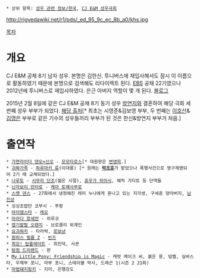 * 상위 항목: [[성우 관련 정보/한국]], [[CJ E&M 성우극회]]

http://rigvedawiki.net/r1/pds/_ed_95_9c_ec_8b_a0/khs.jpg

[[목차]]

= 개요 =
CJ E&M 공채 8기 남자 성우. 본명은 김한신. 투니버스에 재입사해서도 잠시 이 이름으로 활동하였기 때문에 본명으로 검색해도 리다이렉트 된다. [[한국교육방송공사|EBS]] 공채 22기였으나 2012년에 투니버스로 재입사하였다. 은근 아버지 역할이 몇 개 된다. [http://blog.naver.com/sin1041 블로그]

2015년 2월 8일에 같은 CJ E&M 공채 8기 동기 성우 [[방연지]]와 결혼하여 해당 극회 세 번째 성우 부부가 되었다. [http://blog.naver.com/otradio/220272735496 해당 출처][* 최초는 시영준&김보영 부부, 두 번째는 [[이호산]]&[[김영은]] 부부로 같은 기수의 성우들끼리 부부가 된 것은 한신&방연지 부부가 처음.]

= 출연작 =
 * [[가면라이더 덴오+신오]] - [[모모타로스]][* 대원판은 [[변영희]].]
 * [[괴짜가족]] - [[하루마키 류]](이대룡) [* 원래는 '''[[박조호]]'''가 맡았으나 폭행사건으로 영구제명되어 2기 때 교체되었다.]
 * [[나루토]] - [[시무라 단조]](젊은 시절), [[휴우가 히아시]], 해적 가타토 등 단역들
 * [[닌자보이 란타로]] - [[케마 토메사부로]]
 * [[스켓|스켓 댄스]] - 27화에서 냉정해진 레미 누나에게 혼나고 있는 지각생, 구세준 양아버지, [[카키우치 진|남진상]]
 * 싱싱초밥단 코부시 - 푸팡
 * [[아이엠스타]] - [[호시미야 타이치|레오]]
 * [[아라다 창세전]] - 히루코
 * [[엽기발랄 오렌지]] - 브로콜리 외계인
 * [[요괴워치]] - 타라락, [[로보냥]]
 * [[원피스 필름 Z]] - [[빈즈(원피스 필름 Z)|빈즈]]
 * [[최강! 탑플레이트]] - 최진덕, 사쿤
 * [[탐험 드리랜드]] - 판
 * [[My Little Pony: Friendship is Magic]] - 캐럿 케이크 씨, 붉은 용, 덤벨, 실버스타, 우체부 포니, 마부 포니, 스테이블 박사, 드래곤 1(시즌 2 21화)
 * [[마법돼지핑키]] - 지미, 은행강도
